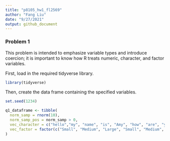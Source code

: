 ```yaml
---
title: "p8105_hw1_fl2569"
author: "Fang Liu"
date: "9/27/2021"
output: github_document
---
```


### Problem 1

This problem is intended to emphasize variable types and introduce coercion; it is important to know how R treats numeric, character, and factor variables.

First, load in the required tidyverse library.
```r
library(tidyverse)
```

Then, create the data frame containing the specified variables. 
```r
set.seed(1234)

q1_dataframe <- tibble(
  norm_samp = rnorm(10),
  norm_samp_pos = norm_samp > 0,
  vec_character = c("hello","my", "name", "is", "Amy", "how", "are", "you", "doing", "today"),
  vec_factor = factor(c("Small", "Medium", "Large", "Small", "Medium", "Large","Small", "Small", "Medium", "Large"))
)
```
